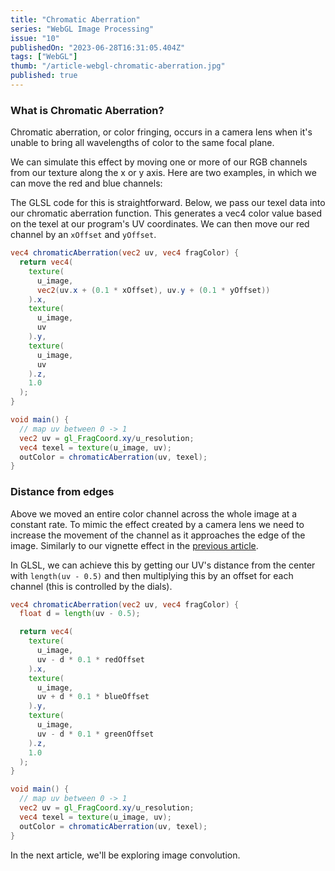```yaml
---
title: "Chromatic Aberration"
series: "WebGL Image Processing"
issue: "10"
publishedOn: "2023-06-28T16:31:05.404Z"
tags: ["WebGL"]
thumb: "/article-webgl-chromatic-aberration.jpg"
published: true
---
```


<WebGLImageProcessingIntro />

### What is Chromatic Aberration?

Chromatic aberration, or color fringing, occurs in a camera lens when it's unable to bring all wavelengths of color to the same focal plane.

We can simulate this effect by moving one or more of our RGB channels from our texture along the x or y axis. Here are two examples, in which we can move the red and blue channels:

<Dither step="chromatic-aberration-red" />

<Dither step="chromatic-aberration-blue" />

The GLSL code for this is straightforward. Below, we pass our texel data into our chromatic aberration function. This generates a vec4 color value based on the texel at our program's UV coordinates. We can then move our red channel by an `xOffset` and `yOffset`. 

```glsl
vec4 chromaticAberration(vec2 uv, vec4 fragColor) {
  return vec4(
    texture(
      u_image, 
      vec2(uv.x + (0.1 * xOffset), uv.y + (0.1 * yOffset))
    ).x,
    texture(
      u_image, 
      uv
    ).y,
    texture(
      u_image, 
      uv
    ).z,
    1.0
  );
}

void main() {
  // map uv between 0 -> 1
  vec2 uv = gl_FragCoord.xy/u_resolution;
  vec4 texel = texture(u_image, uv);
  outColor = chromaticAberration(uv, texel);
}
```

### Distance from edges

Above we moved an entire color channel across the whole image at a constant rate. To mimic the effect created by a camera lens we need to increase the movement of the channel as it approaches the edge of the image. Similarly to our vignette effect in the [previous article](/p/webgl-vignette).

<Dither step="chromatic-aberration" />

In GLSL, we can achieve this by getting our UV's distance from the center with `length(uv - 0.5)` and then multiplying this by an offset for each channel (this is controlled by the dials).

```glsl 
vec4 chromaticAberration(vec2 uv, vec4 fragColor) {
  float d = length(uv - 0.5);

  return vec4(
    texture(
      u_image, 
      uv - d * 0.1 * redOffset
    ).x,
    texture(
      u_image, 
      uv + d * 0.1 * blueOffset
    ).y,
    texture(
      u_image, 
      uv - d * 0.1 * greenOffset
    ).z,
    1.0
  );
}

void main() {
  // map uv between 0 -> 1
  vec2 uv = gl_FragCoord.xy/u_resolution;
  vec4 texel = texture(u_image, uv);
  outColor = chromaticAberration(uv, texel);
}
```

In the next article, we'll be exploring image convolution.
